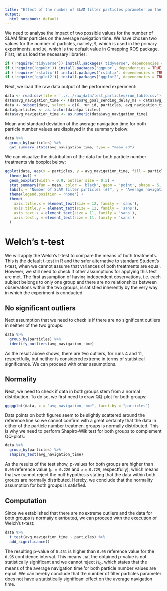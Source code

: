 ```yaml
---
title: "Effect of the number of SLAM filter particles parameter on the average navigation time"
output:
  html_notebook: default
---
```


We need to analyse the impact of two possible values for the number of SLAM filter particles on the average navigation time. We have chosen two values for the number of particles, namely, `5`, which is used in the primary experiments, and `30`, which is the default value in Gmapping ROS package. First, let us load the necessary libraries:
```r
if (!require('tidyverse')) install.packages('tidyverse', dependencies = TRUE); library('tidyverse')
if (!require('ggpubr')) install.packages('ggpubr', dependencies = TRUE); library('ggpubr')
if (!require('rstatix')) install.packages('rstatix', dependencies = TRUE); library('rstatix')
if (!require('ggplot2')) install.packages('ggplot2', dependencies = TRUE); library('ggplot2')
```

Next, we load the raw data output of the performed experiment:
```r
data <- read.csv(file = '../../raw_data/test_particles/run_table.csv')
data$avg_navigation_time <- (data$avg_goal_sending_delay_ms + data$avg_goal_processing_s*1000 + data$avg_nav_result_delay_ms)/1000
data <- subset(data, select = c(X__run_id, particles, avg_navigation_time))
data$particles <- as.factor(data$particles)
data$avg_navigation_time <- as.numeric(data$avg_navigation_time)
```

Mean and standard deviation of the average navigation time for both particle number values are displayed in the summary below:
```r
data %>%
  group_by(particles) %>%
  get_summary_stats(avg_navigation_time, type = "mean_sd")
```

We can visualize the distribution of the data for both particle number treatments via boxplot below:
```r
ggplot(data, aes(x = particles, y = avg_navigation_time, fill = particles)) +
  theme_bw() + 
  geom_boxplot(width = 0.9, outlier.size = 0.5) + 
  stat_summary(fun = mean, color = 'black', geom = 'point', shape = 5, size = 1.5) +
  labs(x = "Number of SLAM filter particles (#)", y = "Average navigation time (s)") +
  theme(legend.position = 'none') +
  theme(
    axis.title.x = element_text(size = 12, family = 'sans'),
    axis.title.y = element_text(size = 12, family = 'sans'),
    axis.text.x = element_text(size = 11, family = 'sans'),
    axis.text.y = element_text(size = 11, family = 'sans')
  )
```

# Welch's t-test

We will apply the Welch's t-test to compare the means of both treatments. This is the default t-test in R and the safer alternative to standard Student's t-test, when we cannot assume that variances of both treatments are equal. However, we still need to check if other assumptions for applying this test are met. The first assumption of having independent observations, i.e. each subject belongs to only one group and there are no relationships between observations within the two groups, is satisfied inherently by the very way in which the experiment is conducted.

## No significant outliers

Next assumption that we need to check is if there are no significant outliers in neither of the two groups:
```r
data %>% 
  group_by(particles) %>%
  identify_outliers(avg_navigation_time)
```

As the result above shows, there are two outliers, for runs 4 and 11, respectfully, but neither is considered extreme in terms of statistical significance. We can proceed with other assumptions.

## Normality

Next, we need to check if data in both groups stem from a normal distribution. To do so, we first need to draw QQ-plot for both groups:
```r
ggqqplot(data, x = "avg_navigation_time", facet.by = "particles")
```
Data points on both figures seem to be slightly scattered around the reference line so we cannot confirm with a great certainty that the data in either of the particle number treatment groups is normally distributed. This is why we need to perform Shapiro-Wilk test for both groups to complement QQ-plots:
```r
data %>%
  group_by(particles) %>%
  shapiro_test(avg_navigation_time)
```
As the results of the test show, p-values for both groups are higher than `0.05` reference value (`p = 0.220` and `p = 0.729`, respectfully), which means that we cannot reject the null-hypothesis stating that the data within both groups are normally distributed. Hereby, we conclude that the normality assumption for both groups is satisfied.

## Computation

Since we established that there are no extreme outliers and the data for both groups is normally distributed, we can proceed with the execution of Welch's t-test:
```r
data %>%
  t_test(avg_navigation_time ~ particles) %>%
  add_significance()
```
The resulting p-value of `0.461` is higher than `0.05` reference value for the `0.95` confidence interval. This means that the obtained p-value is not statistically significant and we cannot reject $H_0$, which states that the means of the average navigation time for both particle number values are equal. We can hereby conclude that the number of filter particles parameter does not have a statistically significant effect on the average navigation time.

